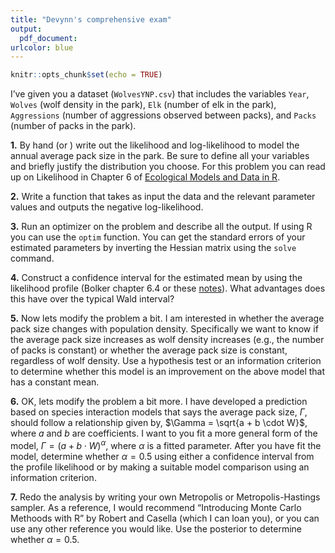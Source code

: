 ```yaml
---
title: "Devynn's comprehensive exam"
output: 
  pdf_document:
urlcolor: blue
---
```


```r
knitr::opts_chunk$set(echo = TRUE)
```


I've given you a dataset (`WolvesYNP.csv`) that includes the variables `Year`, `Wolves` (wolf density in the park), `Elk` (number of elk in the park), `Aggressions` (number of aggressions observed between packs), and `Packs` (number of packs in the park). 


\begin{figure}[h] 
\centering \includegraphics[width=.7\textwidth]{Over-the-rainbow-by-wolfroad.jpg} 
\end{figure}


**1.** By hand (or \TeX) write out the likelihood and log-likelihood to model the annual average pack size in the park. Be sure to define all your variables and briefly justify the distribution you choose.  For this problem you can read up on Likelihood in Chapter 6 of [Ecological Models and Data in R](https://math.mcmaster.ca/~bolker/emdbook/book.pdf).

\vspace{1cm}

**2.** Write a function that takes as input the data and the relevant parameter values and outputs the negative log-likelihood.

\vspace{1cm}

**3.** Run an optimizer on the problem and describe all the output. If using R you can use the `optim` function. You can get the standard errors of your estimated parameters by inverting the Hessian matrix using the `solve` command.

\vspace{1cm}

**4.** Construct a confidence interval for the estimated mean by using the likelihood profile (Bolker chapter 6.4 or these [notes](https://sites.warnercnr.colostate.edu/gwhite/profile-likelihood-confidence-intervals/)). What advantages does this have over the typical Wald interval?

\vspace{1cm}

**5.** Now lets modify the problem a bit. I am interested in whether the average pack size changes with population density. Specifically we want to know if the average pack size increases as wolf density increases (e.g., the number of packs is constant) or whether the average pack size is constant, regardless of wolf density. Use a hypothesis test or an information criterion to determine whether this model is an improvement on the above model that has a constant mean.

\vspace{1cm}
\newpage

**6.** OK, lets modify the problem a bit more. I have developed a prediction based on species interaction models that says the average pack size, $\Gamma$, should follow a  relationship given by, $\Gamma = \sqrt{a + b \cdot W}$, where $a$ and $b$ are coefficients. I want to you fit a more general form of the model,  $\Gamma = (a + b \cdot W)^\alpha$, where $\alpha$ is a fitted parameter. After you have fit the model, determine whether $\alpha=0.5$ using either a confidence interval from the profile likelihood or by making a suitable model comparison using an information criterion.


\vspace{1cm}

**7.** Redo the analysis by writing your own Metropolis or Metropolis-Hastings sampler. As a reference, I would recommend "Introducing Monte Carlo Methoods with R" by Robert and Casella (which I can loan you), or you can use any other reference you would like. Use the posterior to determine whether $\alpha=0.5$. 


